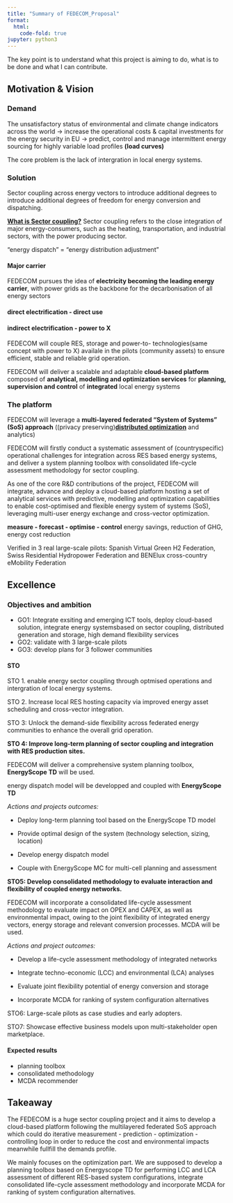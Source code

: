 ```yaml
---
title: "Summary of FEDECOM_Proposal"
format:
  html:
    code-fold: true
jupyter: python3
---
```


The key point is to understand what this project is aiming to do, what is to be done and what I can contribute.

## Motivation & Vision

### Demand
The unsatisfactory status of environmental and climate change indicators across the world -> increase the operational costs & capital investments for the energy security in EU -> predict, control and manage intermittent energy sourcing for highly variable load profiles **(load curves)**

The core problem is the lack of intergration in local energy systems.

### Solution
Sector coupling across energy vectors to introduce additional degrees to introduce additional degrees of freedom for energy conversion and dispatching.

[**What is Sector coupling?**](https://www.wartsila.com/insights/article/4-questions-on-sector-coupling)
Sector coupling refers to the close integration of major energy-consumers, such as the heating, transportation, and industrial sectors, with the power producing sector.

"energy dispatch" = "energy distribution adjustment"

#### Major carrier
FEDECOM pursues the idea of **electricity becoming the leading energy carrier**, with power grids as the backbone for the decarbonisation of all energy sectors

#### direct electrification - direct use
#### indirect electrification - power to X

FEDECOM will couple RES, storage and power-to- technologies(same concept with power to X) availale in the pilots (community assets) to ensure efficient, stable and reliable grid operation.

FEDECOM will deliver a scalable and adaptable **cloud-based platform** composed of **analytical, modelling and optimization services** for **planning, supervision and control** of **integrated** local energy systems

### The platform
FEDECOM will leverage a **multi-layered federated “System of Systems” (SoS) approach** ((privacy preserving)[**distributed optimization**](https://en.wikipedia.org/wiki/Distributed_constraint_optimization) and analytics)

FEDECOM will firstly conduct a systematic assessment of (countryspecific) operational challenges for integration across RES based energy systems, and deliver a system planning toolbox with consolidated life-cycle assessment methodology for sector coupling.

As one of the core R&D contributions of the project, FEDECOM will integrate, advance and deploy a cloud-based platform hosting a set of analytical services with predictive, modelling and optimization capabilities to enable cost-optimised and flexible energy system of systems (SoS), leveraging multi-user energy exchange and cross-vector optimization.

**measure - forecast - optimise - control** 
energy savings, reduction of GHG, energy cost reduction

Verified in 3 real large-scale pilots: Spanish Virtual Green H2 Federation, Swiss Residential Hydropower Federation and BENElux cross-country eMobility Federation

## Excellence
### Objectives and ambition

- GO1: Integrate exsiting and emerging ICT tools, deploy cloud-based solution, integrate energy systemsbased on sector coupling, distributed generation and storage, high demand flexibility services
- GO2: validate with 3 large-scale pilots
- GO3: develop plans for 3 follower communities

#### STO
STO 1. enable energy sector coupling through optmised operations and intergration of local energy systems.

STO 2. Increase local RES hosting capacity via improved energy asset scheduling and cross-vector integration.

STO 3: Unlock the demand-side flexibility across federated energy communities to enhance the overall grid operation.

**STO 4: Improve long-term planning of sector coupling and integration with RES production sites.**

FEDECOM will deliver a comprehensive system planning toolbox, **EnergyScope TD** will be used.

energy dispatch model will be developped and coupled with **EnergyScope TD**

*Actions  and projects outcomes:*
 
 - Deploy long-term planning tool based on the EnergyScope TD model

 - Provide optimal design of the system (technology selection, sizing, location)

 - Develop energy dispatch model 

 - Couple with EnergyScope MC for multi-cell planning and assessment

**STO5: Develop consolidated methodology to evaluate interaction and flexibility of coupled energy networks.**

FEDECOM will incorporate a consolidated life-cycle assessment methodology to evaluate impact on OPEX and CAPEX, as well as environmental impact, owing to the joint flexibility of integrated energy vectors, energy storage and relevant conversion processes. MCDA will be used.

*Actions and project outcomes:*

 - Develop a life-cycle assessment methodology of integrated networks

 - Integrate techno-economic (LCC) and environmental (LCA) analyses

 - Evaluate joint flexibility potential of energy conversion and storage

 - Incorporate MCDA for ranking of system configuration alternatives

STO6: Large-scale pilots as case studies and early adopters.

STO7: Showcase effective business models upon multi-stakeholder open marketplace.

#### Expected results

 - planning toolbox
 - consolidated methodology
 - MCDA recommender

## Takeaway

The FEDECOM is a huge sector coupling project and it aims to develop a cloud-based platform following the multilayered federated SoS approach which could do iterative measurement - prediction - optimization - controlling loop in order to reduce the cost and environmental impacts meanwhile fullfill the demands profile. 

We mainly focuses on the optimization part. We are supposed to develop a planning toolbox based on Energyscope TD for performing LCC and LCA assessment of different RES-based system configurations, integrate consolidated life-cycle assessment methodology and incorporate MCDA for ranking of system configuration alternatives.

